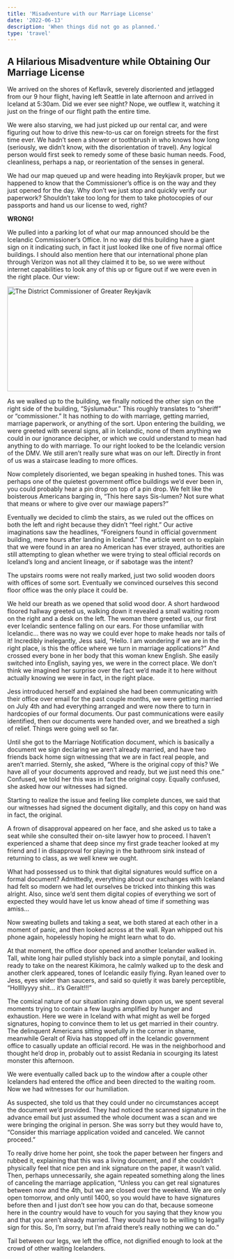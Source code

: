 ```yaml
---
title: 'Misadventure with our Marriage License'
date: '2022-06-13'
description: 'When things did not go as planned.'
type: 'travel'
---
```


## A Hilarious Misadventure while Obtaining Our Marriage License

We arrived on the shores of Keflavík, severely disoriented and jetlagged from our 9 hour flight, having left Seattle in late afternoon and arrived in Iceland at 5:30am.  Did we ever see night?  Nope, we outflew it, watching it just on the fringe of our flight path the entire time.

We were also starving, we had just picked up our rental car, and were figuring out how to drive this new-to-us car on foreign streets for the first time ever.  We hadn’t seen a shower or toothbrush in who knows how long (seriously, we didn’t know, with the disorientation of travel).  Any logical person would first seek to remedy some of these basic human needs.  Food, cleanliness, perhaps a nap, or reorientation of the senses in general.

We had our map queued up and were heading into Reykjavík proper, but we happened to know that the Commissioner’s office is on the way and they just opened for the day.  Why don’t we just stop and quickly verify our paperwork?  Shouldn’t take too long for them to take photocopies of our passports and hand us our license to wed, right?

**WRONG!**

We pulled into a parking lot of what our map announced should be the Icelandic Commissioner’s Office.  In no way did this building have a giant sign on it indicating such, in fact it just looked like one of five normal office buildings.  I should also mention here that our international phone plan through Verizon was not all they claimed it to be, so we were without internet capabilities to look any of this up or figure out if we were even in the right place.  Our view:

<Image
    src="https://lh5.googleusercontent.com/p/AF1QipPiJGt5Wc1TwafzbrAhaL7D5mRrUdbo_1hbpGpE=w426-h240-k-no"
    width="426"
    height="240"
    alt="The District Commissioner of Greater Reykjavik"
/>

As we walked up to the building, we finally noticed the other sign on the right side of the building, “Sýslumaður.”  This roughly translates to “sheriff” or “commissioner.”  It has nothing to do with marriage, getting married, marriage paperwork, or anything of the sort.  Upon entering the building, we were greeted with several signs, all in Icelandic, none of them anything we could in our ignorance decipher, or which we could understand to mean had anything to do with marriage.  To our right looked to be the Icelandic version of the DMV.   We still aren’t really sure what was on our left.  Directly in front of us was a staircase leading to more offices.  

Now completely disoriented, we began speaking in hushed tones.  This was perhaps one of the quietest government office buildings we’d ever been in, you could probably hear a pin drop on top of a pin drop.  We felt like the boisterous Americans barging in, “This here says Sis-lumen?  Not sure what that means or where to give over our mawiage papers?”

Eventually we decided to climb the stairs, as we ruled out the offices on both the left and right because they didn’t “feel right.”  Our active imaginations saw the headlines, “Foreigners found in official government building, mere hours after landing in Iceland.”  The article went on to explain that we were found in an area no American has ever strayed, authorities are still attempting to glean whether we were trying to steal official records on Iceland’s long and ancient lineage, or if sabotage was the intent?

The upstairs rooms were not really marked, just two solid wooden doors with offices of some sort.  Eventually we convinced ourselves this second floor office was the only place it could be.  

We held our breath as we opened that solid wood door.  A short hardwood floored hallway greeted us, walking down it revealed a small waiting room on the right and a desk on the left.  The woman there greeted us, our first ever Icelandic sentence falling on our ears.  For those unfamiliar with Icelandic… there was no way we could ever hope to make heads nor tails of it!  Incredibly inelegantly, Jess said, “Hello.  I am wondering if we are in the right place, is this the office where we turn in marriage applications?”  And crossed every bone in her body that this woman knew English.  She easily switched into English, saying yes, we were in the correct place.  We don’t think we imagined her surprise over the fact we’d made it to here without actually knowing we were in fact, in the right place.

Jess introduced herself and explained she had been communicating with their office over email for the past couple months, we were getting married on July 4th and had everything arranged and were now there to turn in hardcopies of our formal documents.  Our past communications were easily identified, then our documents were handed over, and we breathed a sigh of relief.  Things were going well so far.

Until she got to the Marriage Notification document, which is basically a document we sign declaring we aren’t already married, and have two friends back home sign witnessing that we are in fact real people, and aren’t married.  Sternly, she asked, “Where is the original copy of this?  We have all of your documents approved and ready, but we just need this one.”  Confused, we told her this was in fact the original copy.  Equally confused, she asked how our witnesses had signed.

Starting to realize the issue and feeling like complete dunces, we said that our witnesses had signed the document digitally, and this copy on hand was in fact, the original.

A frown of disapproval appeared on her face, and she asked us to take a seat while she consulted their on-site lawyer how to proceed.  I haven’t experienced a shame that deep since my first grade teacher looked at my friend and I in disapproval for playing in the bathroom sink instead of returning to class, as we well knew we ought.

What had possessed us to think that digital signatures would suffice on a formal document?  Admittedly, everything about our exchanges with Iceland had felt so modern we had let ourselves be tricked into thinking this was alright.  Also, since we’d sent them digital copies of everything we sort of expected they would have let us know ahead of time if something was amiss…

Now sweating bullets and taking a seat, we both stared at each other in a moment of panic, and then looked across at the wall.  Ryan whipped out his phone again, hopelessly hoping he might learn what to do.  

At that moment, the office door opened and another Icelander walked in.  Tall, white long hair pulled stylishly back into a simple ponytail, and looking ready to take on the nearest Kikimora, he calmly walked up to the desk and another clerk appeared, tones of Icelandic easily flying.  Ryan leaned over to Jess, eyes wider than saucers, and said so quietly it was barely perceptible, “Hollllyyyy shit… it’s Geralt!!!”

The comical nature of our situation raining down upon us, we spent several moments trying to contain a few laughs amplified by hunger and exhaustion.  Here we were in Iceland with what might as well be forged signatures, hoping to convince them to let us get married in their country.  The delinquent Americans sitting woefully in the corner in shame, meanwhile Geralt of Rivia has stopped off in the Icelandic government office to casually update an official record.  He was in the neighborhood and thought he’d drop in, probably out to assist Redania in scourging its latest monster this afternoon.

We were eventually called back up to the window after a couple other Icelanders had entered the office and been directed to the waiting room.  Now we had witnesses for our humiliation.

As suspected, she told us that they could under no circumstances accept the document we’d provided.  They had noticed the scanned signature in the advance email but just assumed the whole document was a scan and we were bringing the original in person.  She was sorry but they would have to, “Consider this marriage application voided and canceled.  We cannot proceed.”

To really drive home her point, she took the paper between her fingers and rubbed it, explaining that this was a living document, and if she couldn’t physically feel that nice pen and ink signature on the paper, it wasn’t valid.  Then, perhaps unnecessarily, she again repeated something along the lines of canceling the marriage application, “Unless you can get real signatures between now and the 4th, but we are closed over the weekend.  We are only open tomorrow, and only until 1400, so you would have to have signatures before then and I just don’t see how you can do that, because someone here in the country would have to vouch for you saying that they know you and that you aren’t already married.  They would have to be willing to legally sign for this.  So, I’m sorry, but I’m afraid there’s really nothing we can do.”

Tail between our legs, we left the office, not dignified enough to look at the crowd of other waiting Icelanders.  

